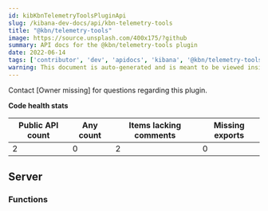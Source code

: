 ```yaml
---
id: kibKbnTelemetryToolsPluginApi
slug: /kibana-dev-docs/api/kbn-telemetry-tools
title: "@kbn/telemetry-tools"
image: https://source.unsplash.com/400x175/?github
summary: API docs for the @kbn/telemetry-tools plugin
date: 2022-06-14
tags: ['contributor', 'dev', 'apidocs', 'kibana', '@kbn/telemetry-tools']
warning: This document is auto-generated and is meant to be viewed inside our experimental, new docs system. Reach out in #docs-engineering for more info.
---
```




Contact [Owner missing] for questions regarding this plugin.

**Code health stats**

| Public API count  | Any count | Items lacking comments | Missing exports |
|-------------------|-----------|------------------------|-----------------|
| 2 | 0 | 2 | 0 |

## Server

### Functions
<DocDefinitionList data={kbnTelemetryToolsObj.server.functions}/>

